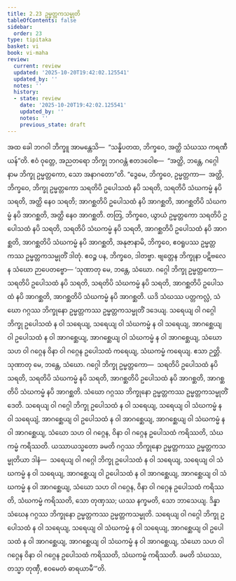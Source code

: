 ```yaml
---
title: 2.23 ဥမ္မတ္တကသမ္မုတိ
tableOfContents: false
sidebar:
  order: 23
type: tipitaka
basket: vi
book: vi-maha
review:
  current: review
  updated: '2025-10-20T19:42:02.125541'
  updated_by: ''
  notes: ''
  history:
  - state: review
    date: '2025-10-20T19:42:02.125541'
    updated_by: ''
    notes: ''
    previous_state: draft
---
```



<DynamicBreadcrumb />


<ReviewStatus review={frontmatter.review} showDetails={true} />

<HypothesisAnnotation frontmatter={frontmatter} />

<Division number="167" book="vi-maha" e="ch" v="3" p="165">

<Paragraph number="695" book="vi-maha">
အထ ခေါ ဘဂဝါ ဘိက္ခူ အာမန္တေသိ—  “သန္နိပတထ, ဘိက္ခဝေ, အတ္ထိ သံဃဿ ကရဏီယန်”တိ. ဧဝံ ဝုတ္တေ, အညတရော ဘိက္ခု ဘဂဝန္တံ ဧတဒဝေါစ—  “အတ္ထိ, ဘန္တေ, ဂဂ္ဂေါ နာမ ဘိက္ခု ဥမ္မတ္တကော, သော အနာဂတော”တိ.
</Paragraph>

<Paragraph number="696" book="vi-maha">
“ဒွေမေ, ဘိက္ခဝေ, ဥမ္မတ္တကာ—  အတ္ထိ, ဘိက္ခဝေ, ဘိက္ခု ဥမ္မတ္တကော သရတိပိ ဥပေါသထံ နပိ သရတိ, သရတိပိ သံဃကမ္မံ နပိ သရတိ, အတ္ထိ နေဝ သရတိ; အာဂစ္ဆတိပိ ဥပေါသထံ နပိ အာဂစ္ဆတိ, အာဂစ္ဆတိပိ သံဃကမ္မံ နပိ အာဂစ္ဆတိ, အတ္ထိ နေဝ အာဂစ္ဆတိ. တတြ, ဘိက္ခဝေ, ယွာယံ ဥမ္မတ္တကော သရတိပိ ဥပေါသထံ နပိ သရတိ, သရတိပိ သံဃကမ္မံ နပိ သရတိ, အာဂစ္ဆတိပိ ဥပေါသထံ နပိ အာဂစ္ဆတိ, အာဂစ္ဆတိပိ သံဃကမ္မံ နပိ အာဂစ္ဆတိ, အနုဇာနာမိ, ဘိက္ခဝေ, ဧဝရူပဿ ဥမ္မတ္တကဿ ဥမ္မတ္တကသမ္မုတိံ ဒါတုံ. ဧဝဉ္စ ပန, ဘိက္ခဝေ, ဒါတဗ္ဗာ. ဗျတ္တေန ဘိက္ခုနာ ပဋိဗလေန သံဃော ဉာပေတဗ္ဗော—
</Paragraph>

<Paragraph number="697" book="vi-maha">
‘သုဏာတု မေ, ဘန္တေ, သံဃော. ဂဂ္ဂေါ ဘိက္ခု ဥမ္မတ္တကော—  သရတိပိ ဥပေါသထံ နပိ သရတိ, သရတိပိ သံဃကမ္မံ နပိ သရတိ, အာဂစ္ဆတိပိ ဥပေါသထံ နပိ အာဂစ္ဆတိ, အာဂစ္ဆတိပိ သံဃကမ္မံ နပိ အာဂစ္ဆတိ. ယဒိ သံဃဿ ပတ္တကလ္လံ, သံဃော ဂဂ္ဂဿ ဘိက္ခုနော ဥမ္မတ္တကဿ ဥမ္မတ္တကသမ္မုတိံ ဒဒေယျ. သရေယျ ဝါ ဂဂ္ဂေါ ဘိက္ခု ဥပေါသထံ န ဝါ သရေယျ, သရေယျ ဝါ သံဃကမ္မံ န ဝါ သရေယျ, အာဂစ္ဆေယျ ဝါ ဥပေါသထံ န ဝါ အာဂစ္ဆေယျ, အာဂစ္ဆေယျ ဝါ သံဃကမ္မံ န ဝါ အာဂစ္ဆေယျ, သံဃော သဟ ဝါ ဂဂ္ဂေန ဝိနာ ဝါ ဂဂ္ဂေန ဥပေါသထံ ကရေယျ, သံဃကမ္မံ ကရေယျ. ဧသာ ဉတ္တိ.
</Paragraph>

<Paragraph number="698" book="vi-maha">
သုဏာတု မေ, ဘန္တေ, သံဃော. ဂဂ္ဂေါ ဘိက္ခု ဥမ္မတ္တကော—  သရတိပိ ဥပေါသထံ နပိ သရတိ, သရတိပိ သံဃကမ္မံ နပိ သရတိ, အာဂစ္ဆတိပိ ဥပေါသထံ နပိ အာဂစ္ဆတိ, အာဂစ္ဆတိပိ သံဃကမ္မံ နပိ အာဂစ္ဆတိ. သံဃော ဂဂ္ဂဿ ဘိက္ခုနော ဥမ္မတ္တကဿ ဥမ္မတ္တကသမ္မုတိံ ဒေတိ. သရေယျ ဝါ ဂဂ္ဂေါ ဘိက္ခု ဥပေါသထံ န ဝါ သရေယျ, သရေယျ ဝါ သံဃကမ္မံ န ဝါ သရေယျံ, အာဂစ္ဆေယျ ဝါ ဥပေါသထံ န ဝါ အာဂစ္ဆေယျ, အာဂစ္ဆေယျ ဝါ သံဃကမ္မံ န ဝါ အာဂစ္ဆေယျ, သံဃော သဟ ဝါ ဂဂ္ဂေန, ဝိနာ ဝါ ဂဂ္ဂေန ဥပေါသထံ ကရိဿတိ, သံဃကမ္မံ ကရိဿတိ. ယဿာယသ္မတော ခမတိ ဂဂ္ဂဿ ဘိက္ခုနော ဥမ္မတ္တကဿ ဥမ္မတ္တကသမ္မုတိယာ ဒါနံ—  သရေယျ ဝါ ဂဂ္ဂေါ ဘိက္ခု ဥပေါသထံ န ဝါ သရေယျ, သရေယျ ဝါ သံဃကမ္မံ န ဝါ သရေယျ, အာဂစ္ဆေယျ ဝါ ဥပေါသထံ န ဝါ အာဂစ္ဆေယျ, အာဂစ္ဆေယျ ဝါ သံဃကမ္မံ န ဝါ အာဂစ္ဆေယျ, သံဃော သဟ ဝါ ဂဂ္ဂေန, ဝိနာ ဝါ ဂဂ္ဂေန ဥပေါသထံ ကရိဿတိ, သံဃကမ္မံ ကရိဿတိ, သော တုဏှဿ; ယဿ နက္ခမတိ, သော ဘာသေယျ.
</Paragraph>

<Paragraph number="699" book="vi-maha">
ဒိန္နာ သံဃေန ဂဂ္ဂဿ ဘိက္ခုနော ဥမ္မတ္တကဿ ဥမ္မတ္တကသမ္မုတိ. သရေယျ ဝါ ဂဂ္ဂေါ ဘိက္ခု ဥပေါသထံ န ဝါ သရေယျ, သရေယျ ဝါ သံဃကမ္မံ န ဝါ သရေယျ, အာဂစ္ဆေယျ ဝါ ဥပေါသထံ န ဝါ အာဂစ္ဆေယျ, အာဂစ္ဆေယျ ဝါ သံဃကမ္မံ န ဝါ အာဂစ္ဆေယျ, သံဃော သဟ ဝါ ဂဂ္ဂေန ဝိနာ ဝါ ဂဂ္ဂေန ဥပေါသထံ ကရိဿတိ, သံဃကမ္မံ ကရိဿတိ. ခမတိ သံဃဿ, တသ္မာ တုဏှီ, ဧဝမေတံ ဓာရယာမီ’”တိ.
</Paragraph>
</Division>